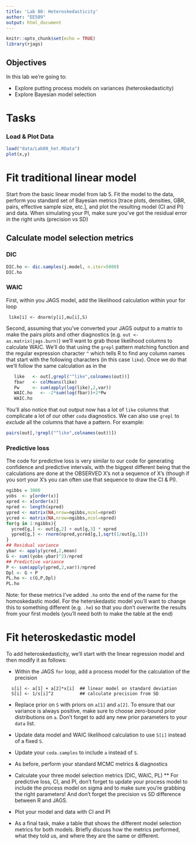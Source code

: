 ```yaml
---
title: 'Lab 08: Heteroskedasticity'
author: "EE509"
output: html_document
---
```


```r
knitr::opts_chunk$set(echo = TRUE)
library(rjags)
```

## Objectives

In this lab we're going to:

* Explore putting process models on variances (heteroskedasticity)
* Explore Bayesian model selection

# Tasks

### Load & Plot Data

```r
load("data/Lab08_het.RData")
plot(x,y)
```

# Fit traditional linear model

Start from the basic linear model from lab 5. Fit the model to the data, perform you standard set of Bayesian metrics [trace plots, densities, GBR, pairs, effective sample size, etc.], and plot the resulting model (CI and PI) and data. When simulating your PI, make sure you've got the residual error in the right units (precision vs SD)

## Calculate model selection metrics

### DIC

```r
DIC.ho <- dic.samples(j.model, n.iter=5000)
DIC.ho
```

### WAIC

First, within you JAGS model, add the likelihood calculation within your for loop
```
 like[i] <- dnorm(y[i],mu[i],S)
```
Second, assuming that you've converted your JAGS output to a matrix to make the pairs plots and other diagnostics (e.g. `out <- as.matrix(jags.burn)`) we'll want to grab those likelihood columns to calculate WAIC. We'll do that using the `grepl` pattern matching function and the regular expression character `^` which tells R to find any column names that start with the following characters (in this case `like`). Once we do that we'll follow the same calculation as in the  

```r
   like   <- out[,grepl("^like",colnames(out))] 
   fbar   <- colMeans(like)
   Pw     <- sum(apply(log(like),2,var))
   WAIC.ho   <- -2*sum(log(fbar))+2*Pw
   WAIC.ho
```
You'll also notice that out output now has a lot of `like` columns that complicate a lot of our other `coda` diagnostics. We can also use `grepl` to _exclude_ all the columns that have a pattern. For example:
```r
pairs(out[,!grepl("^like",colnames(out))])
```

### Predictive loss

The code for predictive loss is very similar to our code for generating confidence and predictive intervals, with the biggest different being that the calculations are done at the OBSERVED X's not a sequence of X's (though if you sort your X's you can often use that sequence to draw the CI & PI). 
```r
ngibbs = 3000
yobs  <- y[order(x)]
xpred <- x[order(x)]
npred <- length(xpred)
ypred <- matrix(NA,nrow=ngibbs,ncol=npred)
ycred <- matrix(NA,nrow=ngibbs,ncol=npred)
for(g in 1:ngibbs){
  ycred[g,] <- out[g,2] + out[g,3] * xpred
  ypred[g,] <- rnorm(npred,ycred[g,],sqrt(1/out[g,1]))
}
## Residual variance
ybar <- apply(ycred,2,mean)
G <- sum((yobs-ybar)^2)/npred
## Predictive variance
P <- sum(apply(ypred,2,var))/npred
Dpl <- G + P
PL.ho <- c(G,P,Dpl)
PL.ho
```
Note: for these metrics I've added `.ho` onto the end of the name for the homoskedastic model. For the heterskedastic model you'll want to change this to something different (e.g. `.he`) so that you don't overwrite the results from your first models (you'll need both to make the table at the end)

# Fit heteroskedastic model 

To add heteroskedasticity, we'll start with the linear regression model and then modify it as follows:

* Within the JAGS `for` loop, add a process model for the calculation of the precision

```
  s[i] <- a[1] + a[2]*x[i]  ## linear model on standard deviation
  S[i] <- 1/s[i]^2          ## calculate precision from SD
```

* Replace prior on `S` with priors on `a[1]` and `a[2]`. To ensure that our variance is always positive, make sure to choose zero-bound prior distributions on `a`. Don't forget to add any new prior parameters to your `data` list.

* Update data model and WAIC likelihood calculation to use `S[i]` instead of a fixed `S`.

* Update your `coda.samples` to include `a` instead of `S`.

* As before, perform your standard MCMC metrics & diagnostics

* Calculate your three model selection metrics (DIC, WAIC, PL)
  ** For predictive loss, CI, and PI, don't forget to update your process model to include the process model on sigma and to make sure you're grabbing the right parameters! And don't forget the precision vs SD difference between R and JAGS.

* Plot your model and data with CI and PI

* As a final task, make a table that shows the different model selection metrics for both models. Briefly discuss how the metrics performed, what they told us, and where they are the same or different.




